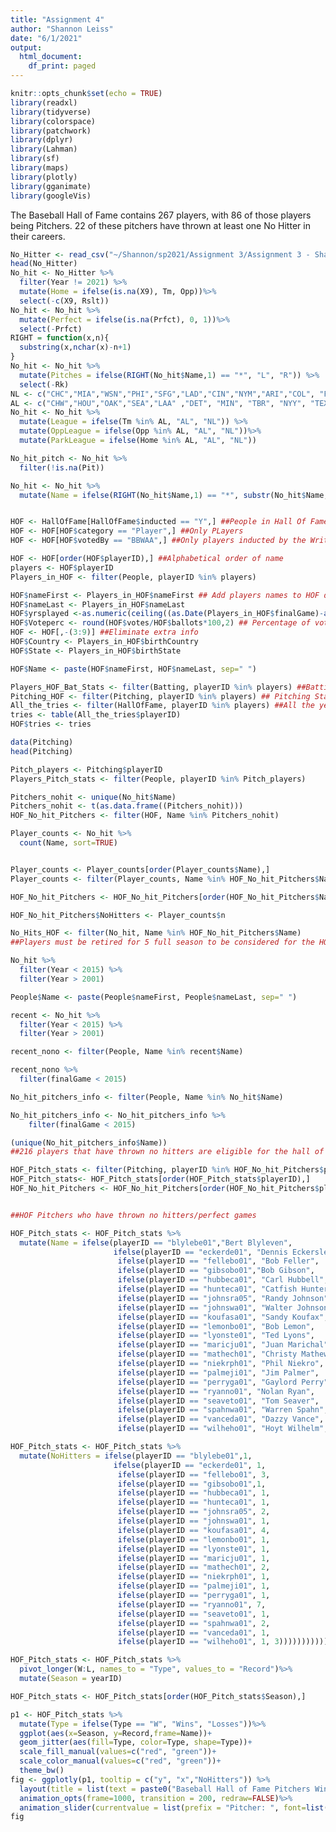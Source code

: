 ---
title: "Assignment 4"
author: "Shannon Leiss"
date: "6/1/2021"
output:
  html_document:
    df_print: paged
---

```{r setup, include=FALSE}
knitr::opts_chunk$set(echo = TRUE)
library(readxl)
library(tidyverse)
library(colorspace)
library(patchwork)
library(dplyr)
library(Lahman)
library(sf)
library(maps)
library(plotly)
library(gganimate)
library(googleVis)

```

The Baseball Hall of Fame contains 267 players, with 86 of those players being Pitchers. 22 of these pitchers have thrown at least one No Hitter in their careers. 



```{r, include=FALSE}
No_Hitter <- read_csv("~/Shannon/sp2021/Assignment 3/Assignment 3 - Shannon Leiss/No HItter.csv")
head(No_Hitter)
No_hit <- No_Hitter %>%
  filter(Year != 2021) %>%
  mutate(Home = ifelse(is.na(X9), Tm, Opp))%>%
  select(-c(X9, Rslt))
No_hit <- No_hit %>%
  mutate(Perfect = ifelse(is.na(Prfct), 0, 1))%>%
  select(-Prfct)
RIGHT = function(x,n){
  substring(x,nchar(x)-n+1)
}
No_hit <- No_hit %>%
  mutate(Pitches = ifelse(RIGHT(No_hit$Name,1) == "*", "L", "R")) %>%
  select(-Rk)
NL <- c("CHC","MIA","WSN","PHI","SFG","LAD","CIN","NYM","ARI","COL", "FLA" ,"STL","ATL", "MON", "MIL", "PIT", "BRO", "BSN", "NYG", "PBS", "BTT", "COR","BUF","PRO","WOR")
AL <- c("CHW","HOU","OAK","SEA","LAA" ,"DET", "MIN", "TBR", "NYY", "TEX", "KCR", "TOR","CAL", "CLE", "BAL", "MLN","SLB", "PHA", "WSH","SLM","KCP", "CHI","LOU", "BLN", "CLV","ROC", "KCC")
No_hit <- No_hit %>%
  mutate(League = ifelse(Tm %in% AL, "AL", "NL")) %>%
  mutate(OppLeague = ifelse(Opp %in% AL, "AL", "NL"))%>%
  mutate(ParkLeague = ifelse(Home %in% AL, "AL", "NL"))

No_hit_pitch <- No_hit %>%
  filter(!is.na(Pit))

No_hit <- No_hit %>%
  mutate(Name = ifelse(RIGHT(No_hit$Name,1) == "*", substr(No_hit$Name, 1, nchar(No_hit$Name)-1), Name)) 


HOF <- HallOfFame[HallOfFame$inducted == "Y",] ##People in Hall Of Fame
HOF <- HOF[HOF$category == "Player",] ##Only PLayers
HOF <- HOF[HOF$votedBy == "BBWAA",] ##Only players inducted by the Writers association

HOF <- HOF[order(HOF$playerID),] ##Alphabetical order of name
players <- HOF$playerID
Players_in_HOF <- filter(People, playerID %in% players) 

HOF$nameFirst <- Players_in_HOF$nameFirst ## Add players names to HOF data
HOF$nameLast <- Players_in_HOF$nameLast
HOF$yrsplayed <-as.numeric(ceiling((as.Date(Players_in_HOF$finalGame)-as.Date(Players_in_HOF$debut))/365)) ## Add number of years played
HOF$Voteperc <- round(HOF$votes/HOF$ballots*100,2) ## Percentage of votes received induction year
HOF <- HOF[,-(3:9)] ##Eliminate extra info
HOF$Country <- Players_in_HOF$birthCountry
HOF$State <- Players_in_HOF$birthState

HOF$Name <- paste(HOF$nameFirst, HOF$nameLast, sep=" ")

Players_HOF_Bat_Stats <- filter(Batting, playerID %in% players) ##Batting stats for players in HOF
Pitching_HOF <- filter(Pitching, playerID %in% players) ## Pitching Stats 
All_the_tries <- filter(HallOfFame, playerID %in% players) ##All the years that players in the HOF were voted on 
tries <- table(All_the_tries$playerID)
HOF$tries <- tries

data(Pitching)
head(Pitching)

Pitch_players <- Pitching$playerID
Players_Pitch_stats <- filter(People, playerID %in% Pitch_players)

Pitchers_nohit <- unique(No_hit$Name)
Pitchers_nohit <- t(as.data.frame((Pitchers_nohit)))
HOF_No_hit_Pitchers <- filter(HOF, Name %in% Pitchers_nohit)

Player_counts <- No_hit %>%
  count(Name, sort=TRUE)


Player_counts <- Player_counts[order(Player_counts$Name),]
Player_counts <- filter(Player_counts, Name %in% HOF_No_hit_Pitchers$Name)

HOF_No_hit_Pitchers <- HOF_No_hit_Pitchers[order(HOF_No_hit_Pitchers$Name),]

HOF_No_hit_Pitchers$NoHitters <- Player_counts$n

No_Hits_HOF <- filter(No_hit, Name %in% HOF_No_hit_Pitchers$Name)
##Players must be retired for 5 full season to be considered for the HOF 

No_hit %>% 
  filter(Year < 2015) %>%
  filter(Year > 2001)

People$Name <- paste(People$nameFirst, People$nameLast, sep=" ")

recent <- No_hit %>% 
  filter(Year < 2015) %>%
  filter(Year > 2001)

recent_nono <- filter(People, Name %in% recent$Name)

recent_nono %>%
  filter(finalGame < 2015)

No_hit_pitchers_info <- filter(People, Name %in% No_hit$Name)

No_hit_pitchers_info <- No_hit_pitchers_info %>%
    filter(finalGame < 2015)

(unique(No_hit_pitchers_info$Name))
##216 players that have thrown no hitters are eligible for the hall of fame. 22 of them were inducted 

HOF_Pitch_stats <- filter(Pitching, playerID %in% HOF_No_hit_Pitchers$playerID)
HOF_Pitch_stats<- HOF_Pitch_stats[order(HOF_Pitch_stats$playerID),]
HOF_No_hit_Pitchers <- HOF_No_hit_Pitchers[order(HOF_No_hit_Pitchers$playerID),]


##HOF Pitchers who have thrown no hitters/perfect games 

HOF_Pitch_stats <- HOF_Pitch_stats %>%
  mutate(Name = ifelse(playerID == "blylebe01","Bert Blyleven",
                       ifelse(playerID == "eckerde01", "Dennis Eckersley",
                        ifelse(playerID == "fellebo01", "Bob Feller",
                        ifelse(playerID == "gibsobo01","Bob Gibson",
                        ifelse(playerID == "hubbeca01", "Carl Hubbell",
                        ifelse(playerID == "hunteca01", "Catfish Hunter",
                        ifelse(playerID == "johnsra05", "Randy Johnson",
                        ifelse(playerID == "johnswa01", "Walter Johnson",
                        ifelse(playerID == "koufasa01", "Sandy Koufax",
                        ifelse(playerID == "lemonbo01", "Bob Lemon",
                        ifelse(playerID == "lyonste01", "Ted Lyons",
                        ifelse(playerID == "maricju01", "Juan Marichal",
                        ifelse(playerID == "mathech01", "Christy Mathewson",
                        ifelse(playerID == "niekrph01", "Phil Niekro",
                        ifelse(playerID == "palmeji01", "Jim Palmer",
                        ifelse(playerID == "perryga01", "Gaylord Perry",
                        ifelse(playerID == "ryanno01", "Nolan Ryan",
                        ifelse(playerID == "seaveto01", "Tom Seaver",
                        ifelse(playerID == "spahnwa01", "Warren Spahn",
                        ifelse(playerID == "vanceda01", "Dazzy Vance",
                        ifelse(playerID == "wilheho01", "Hoyt Wilhelm", "Cy Young"))))))))))))))))))))))

HOF_Pitch_stats <- HOF_Pitch_stats %>%
  mutate(NoHitters = ifelse(playerID == "blylebe01",1,
                       ifelse(playerID == "eckerde01", 1,
                        ifelse(playerID == "fellebo01", 3,
                        ifelse(playerID == "gibsobo01",1,
                        ifelse(playerID == "hubbeca01", 1,
                        ifelse(playerID == "hunteca01", 1,
                        ifelse(playerID == "johnsra05", 2,
                        ifelse(playerID == "johnswa01", 1,
                        ifelse(playerID == "koufasa01", 4,
                        ifelse(playerID == "lemonbo01", 1,
                        ifelse(playerID == "lyonste01", 1,
                        ifelse(playerID == "maricju01", 1,
                        ifelse(playerID == "mathech01", 2,
                        ifelse(playerID == "niekrph01", 1,
                        ifelse(playerID == "palmeji01", 1,
                        ifelse(playerID == "perryga01", 1,
                        ifelse(playerID == "ryanno01", 7,
                        ifelse(playerID == "seaveto01", 1,
                        ifelse(playerID == "spahnwa01", 2,
                        ifelse(playerID == "vanceda01", 1,
                        ifelse(playerID == "wilheho01", 1, 3))))))))))))))))))))))

HOF_Pitch_stats <- HOF_Pitch_stats %>%
  pivot_longer(W:L, names_to = "Type", values_to = "Record")%>%
  mutate(Season = yearID)
```



```{r, echo=FALSE, fig.width=15,fig.height=5}

HOF_Pitch_stats <- HOF_Pitch_stats[order(HOF_Pitch_stats$Season),]

p1 <- HOF_Pitch_stats %>%
  mutate(Type = ifelse(Type == "W", "Wins", "Losses"))%>%
  ggplot(aes(x=Season, y=Record,frame=Name))+
  geom_jitter(aes(fill=Type, color=Type, shape=Type))+
  scale_fill_manual(values=c("red", "green"))+
  scale_color_manual(values=c("red", "green"))+
  theme_bw()
fig <- ggplotly(p1, tooltip = c("y", "x","NoHitters")) %>%
  layout(title = list(text = paste0("Baseball Hall of Fame Pitchers Win and Loss Records per Season", '<br>', '<sup>', "Includes Pitchers that pitched at least one No Hitter", '</sup>' )), xaxis = list(title=" "), yaxis=list(title="Games"), hovermode = "x unified") %>%
  animation_opts(frame=1000, transition = 200, redraw=FALSE)%>%
  animation_slider(currentvalue = list(prefix = "Pitcher: ", font=list(color="black")))
fig
```